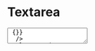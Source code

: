 
# Textarea

<Props of={Textarea} />

<Playground>
  <Textarea
    i18n={{ placeholder: 'Textarea placeholder' }}
    name='textarea'
    id='textarea'
    onChange={() => {}}
  />
</Playground>
